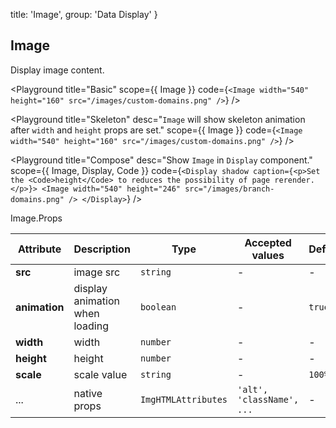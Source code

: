 
  title: 'Image',
  group: 'Data Display'
}

## Image

Display image content.

<Playground
  title="Basic"
  scope={{ Image }}
  code={`
<Image width="540" height="160" src="/images/custom-domains.png" />
`} />

<Playground
  title="Skeleton"
  desc="`Image` will show skeleton animation after `width` and `height` props are set."
  scope={{ Image }}
  code={`
<Image width="540" height="160" src="/images/custom-domains.png" />
`} />

<Playground
  title="Compose"
  desc="Show `Image` in `Display` component."
  scope={{ Image, Display, Code }}
  code={`
<Display shadow caption={<p>Set the <Code>height</Code> to reduces the possibility of page rerender.</p>}>
  <Image width="540" height="246" src="/images/branch-domains.png" />
</Display>
`} />

<Attributes edit="/pages/docs/components/image.mdx">
<Attributes.Title>Image.Props</Attributes.Title>

| Attribute | Description | Type | Accepted values | Default
| ---------- | ---------- | ---- |  -------------- | ------ |
| **src** | image src | `string` | - | - |
| **animation** | display animation when loading  | `boolean` | - | `true` |
| **width** | width | `number` | - | - |
| **height** | height | `number` | - | - |
| **scale** | scale value | `string` | - | `100%` |
| ... | native props | `ImgHTMLAttributes` | `'alt', 'className', ...` | - |

</Attributes>

